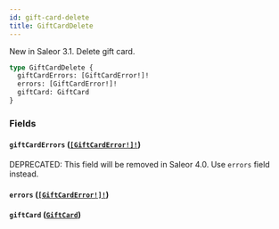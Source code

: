 ```yaml
---
id: gift-card-delete
title: GiftCardDelete
---
```


New in Saleor 3.1. Delete gift card.

```graphql
type GiftCardDelete {
  giftCardErrors: [GiftCardError!]!
  errors: [GiftCardError!]!
  giftCard: GiftCard
}
```

### Fields

#### `giftCardErrors` ([`[GiftCardError!]!`](/docs/developer/api-reference/objects/gift-card-error))

<span class="badge badge--warning">DEPRECATED: This field will be removed in Saleor 4.0. Use `errors` field instead.</span>

#### `errors` ([`[GiftCardError!]!`](/docs/developer/api-reference/objects/gift-card-error))

#### `giftCard` ([`GiftCard`](/docs/developer/api-reference/objects/gift-card))
